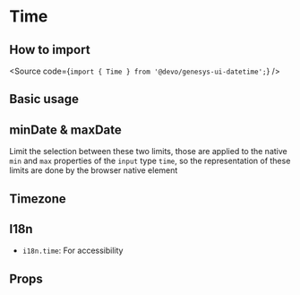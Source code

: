 

<Meta of={Stories} />

# Time

## How to import

<Source code={`import { Time } from '@devo/genesys-ui-datetime';`} />

## Basic usage

<Canvas of={Stories.Playground} />

## minDate & maxDate

Limit the selection between these two limits, those are applied to the native
`min` and `max` properties of the `input` type `time`, so the representation of
these limits are done by the browser native element

<Canvas of={Stories.Limits} />

## Timezone

<Canvas of={Stories.Timezone} />

## I18n

- `i18n.time`: For accessibility

## Props

<ArgTypes of={Stories} />
